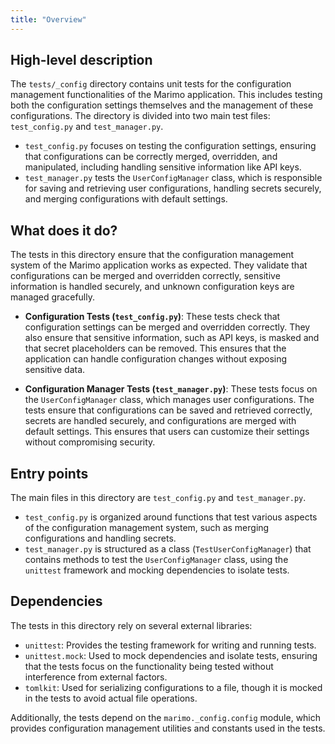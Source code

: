 ```yaml
---
title: "Overview"
---
```


## High-level description

The `tests/_config` directory contains unit tests for the configuration management functionalities of the Marimo application. This includes testing both the configuration settings themselves and the management of these configurations. The directory is divided into two main test files: `test_config.py` and `test_manager.py`. 

- `test_config.py` focuses on testing the configuration settings, ensuring that configurations can be correctly merged, overridden, and manipulated, including handling sensitive information like API keys.
- `test_manager.py` tests the `UserConfigManager` class, which is responsible for saving and retrieving user configurations, handling secrets securely, and merging configurations with default settings.

## What does it do?

The tests in this directory ensure that the configuration management system of the Marimo application works as expected. They validate that configurations can be merged and overridden correctly, sensitive information is handled securely, and unknown configuration keys are managed gracefully. 

- **Configuration Tests (`test_config.py`)**: These tests check that configuration settings can be merged and overridden correctly. They also ensure that sensitive information, such as API keys, is masked and that secret placeholders can be removed. This ensures that the application can handle configuration changes without exposing sensitive data.

- **Configuration Manager Tests (`test_manager.py`)**: These tests focus on the `UserConfigManager` class, which manages user configurations. The tests ensure that configurations can be saved and retrieved correctly, secrets are handled securely, and configurations are merged with default settings. This ensures that users can customize their settings without compromising security.

## Entry points

The main files in this directory are `test_config.py` and `test_manager.py`. 

- `test_config.py` is organized around functions that test various aspects of the configuration management system, such as merging configurations and handling secrets.
- `test_manager.py` is structured as a class (`TestUserConfigManager`) that contains methods to test the `UserConfigManager` class, using the `unittest` framework and mocking dependencies to isolate tests.

## Dependencies

The tests in this directory rely on several external libraries:

- `unittest`: Provides the testing framework for writing and running tests.
- `unittest.mock`: Used to mock dependencies and isolate tests, ensuring that the tests focus on the functionality being tested without interference from external factors.
- `tomlkit`: Used for serializing configurations to a file, though it is mocked in the tests to avoid actual file operations.

Additionally, the tests depend on the `marimo._config.config` module, which provides configuration management utilities and constants used in the tests.